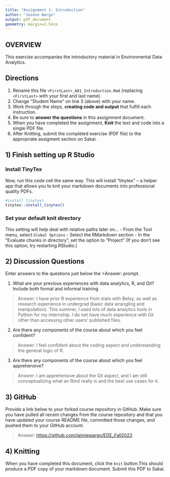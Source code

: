 ```yaml
---
title: "Assignment 1: Introduction"
author: "Jaimie Wargo"
output: pdf_document
geometry: margin=2.54cm
---
```


## OVERVIEW

This exercise accompanies the introductory material in Environmental Data Analytics.

## Directions

1.  Rename this file `<FirstLast>_A01_Introduction.Rmd` (replacing `<FirstLast>` with your first and last name).
2.  Change "Student Name" on line 3 (above) with your name.
3.  Work through the steps, **creating code and output** that fulfill each instruction.
4.  Be sure to **answer the questions** in this assignment document.
5.  When you have completed the assignment, **Knit** the text and code into a single PDF file.
6.  After Knitting, submit the completed exercise (PDF file) to the appropriate assigment section on Sakai.

## 1) Finish setting up R Studio

### Install TinyTex

Now, run this code cell the same way. This will install "tinytex" -- a helper app that allows you to knit your markdown documents into professional quality PDFs.

```r
#install tinytext
tinytex::install_tinytex()
```

### Set your default knit directory

This setting will help deal with relative paths later on... - From the Tool menu, select `Global Options` - Select the RMarkdown section - In the "Evaluate chunks in directory", set the option to "Project" (If you don't see this option, try restarting RStudio.)

## 2) Discussion Questions

Enter answers to the questions just below the \>Answer: prompt.

1.  What are your previous experiences with data analytics, R, and Git? Include both formal and informal training.

> Answer: I have prior R experience from stats with Betsy, as well as research experience in undergrad (basic data wrangling and manipulation). This summer, I used lots of data analytics tools in Python for my internship. I do not have much experience with Git other than accessing other users' published files.

2.  Are there any components of the course about which you feel confident?

> Answer: I feel confident about the coding aspect and understanding the general logic of R.

3.  Are there any components of the course about which you feel apprehensive?

> Answer: I am apprehensive about the Git aspect, and I am still conceptualizing what an Rmd really is and the best use cases for it.

## 3) GitHub

Provide a link below to your forked course repository in GitHub. Make sure you have pulled all recent changes from the course repository and that you have updated your course README file, committed those changes, and pushed them to your GitHub account.

> Answer: <https://github.com/jaimiewargo/EDE_Fall2023>

## 4) Knitting

When you have completed this document, click the `knit` button.This should produce a PDF copy of your markdown document. Submit this PDF to Sakai.
